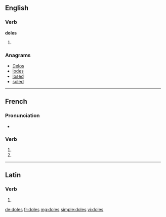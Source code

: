 {{also|dolés}}
==English==

===Verb===
'''doles'''

# {{third-person singular of|dole}}

===Anagrams===
* [[Delos#English|Delos]]
* [[lodes#English|lodes]]
* [[losed#English|losed]]
* [[soled#English|soled]]

----

==French==

===Pronunciation===
* {{homophones|dole|dolent}}

===Verb===
{{fr-verb-form}}

# {{conjugation of|doler||2|s|pres|ind|lang=fr}}
# {{conjugation of|doler||2|s|pres|sub|lang=fr}}

----

==Latin==

===Verb===
{{la-verb-form|dolēs}}

# {{conjugation of|doleo|doleō|2|s|pres|act|ind|lang=la}}

[[de:doles]]
[[fr:doles]]
[[mg:doles]]
[[simple:doles]]
[[vi:doles]]
